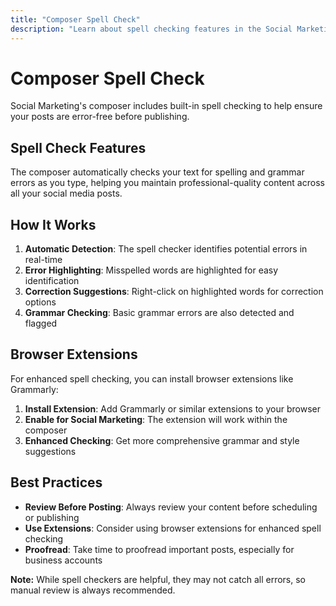 ```yaml
---
title: "Composer Spell Check"
description: "Learn about spell checking features in the Social Marketing composer"
---
```


# Composer Spell Check

Social Marketing's composer includes built-in spell checking to help ensure your posts are error-free before publishing.

## Spell Check Features

The composer automatically checks your text for spelling and grammar errors as you type, helping you maintain professional-quality content across all your social media posts.

## How It Works

1. **Automatic Detection**: The spell checker identifies potential errors in real-time
2. **Error Highlighting**: Misspelled words are highlighted for easy identification
3. **Correction Suggestions**: Right-click on highlighted words for correction options
4. **Grammar Checking**: Basic grammar errors are also detected and flagged

## Browser Extensions

For enhanced spell checking, you can install browser extensions like Grammarly:

1. **Install Extension**: Add Grammarly or similar extensions to your browser
2. **Enable for Social Marketing**: The extension will work within the composer
3. **Enhanced Checking**: Get more comprehensive grammar and style suggestions

## Best Practices

- **Review Before Posting**: Always review your content before scheduling or publishing
- **Use Extensions**: Consider using browser extensions for enhanced spell checking
- **Proofread**: Take time to proofread important posts, especially for business accounts

**Note:** While spell checkers are helpful, they may not catch all errors, so manual review is always recommended.